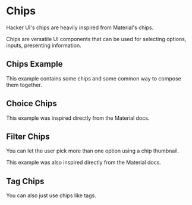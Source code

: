 
# Chips

Hacker UI's chips are heavily inspired from <Anchor href="https://material.io/components/chips">Material's chips</Anchor>.

Chips are versatile UI components that can be used for selecting options, inputs, presenting information.

## Chips Example

This example contains some chips and some common way to compose them together.

<ChipsExample />

## Choice Chips

This example was inspired directly from the <Anchor href="https://material.io/components/chips/#choice-chips">Material docs</Anchor>.

<ChoiceChipsExample />

## Filter Chips

You can let the user pick more than one option using a chip thumbnail.

This example was also inspired directly from the <Anchor href="https://material.io/components/chips/#filter-chips">Material docs</Anchor>.

<FilterChipsExample />

## Tag Chips

You can also just use chips like tags.

<TagChipsExample />

